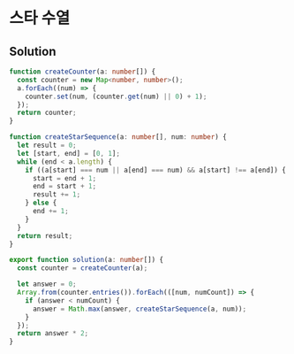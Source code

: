 # 스타 수열

## Solution

```typescript filename="solution.ts" copy
function createCounter(a: number[]) {
  const counter = new Map<number, number>();
  a.forEach((num) => {
    counter.set(num, (counter.get(num) || 0) + 1);
  });
  return counter;
}

function createStarSequence(a: number[], num: number) {
  let result = 0;
  let [start, end] = [0, 1];
  while (end < a.length) {
    if ((a[start] === num || a[end] === num) && a[start] !== a[end]) {
      start = end + 1;
      end = start + 1;
      result += 1;
    } else {
      end += 1;
    }
  }
  return result;
}

export function solution(a: number[]) {
  const counter = createCounter(a);

  let answer = 0;
  Array.from(counter.entries()).forEach(([num, numCount]) => {
    if (answer < numCount) {
      answer = Math.max(answer, createStarSequence(a, num));
    }
  });
  return answer * 2;
}
```
